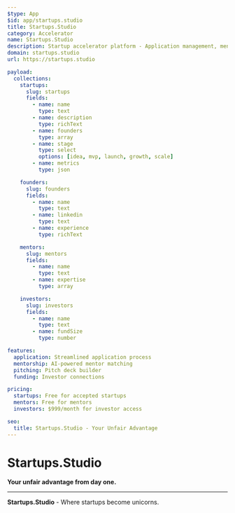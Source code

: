 ```yaml
---
$type: App
$id: app/startups.studio
title: Startups.Studio
category: Accelerator
name: Startups.Studio
description: Startup accelerator platform - Application management, mentor matching, investor connections, pitch tracking
domain: startups.studio
url: https://startups.studio

payload:
  collections:
    startups:
      slug: startups
      fields:
        - name: name
          type: text
        - name: description
          type: richText
        - name: founders
          type: array
        - name: stage
          type: select
          options: [idea, mvp, launch, growth, scale]
        - name: metrics
          type: json

    founders:
      slug: founders
      fields:
        - name: name
          type: text
        - name: linkedin
          type: text
        - name: experience
          type: richText

    mentors:
      slug: mentors
      fields:
        - name: name
          type: text
        - name: expertise
          type: array

    investors:
      slug: investors
      fields:
        - name: name
          type: text
        - name: fundSize
          type: number

features:
  application: Streamlined application process
  mentorship: AI-powered mentor matching
  pitching: Pitch deck builder
  funding: Investor connections

pricing:
  startups: Free for accepted startups
  mentors: Free for mentors
  investors: $999/month for investor access

seo:
  title: Startups.Studio - Your Unfair Advantage
---
```


# Startups.Studio

**Your unfair advantage from day one.**

---

**Startups.Studio** - Where startups become unicorns.
